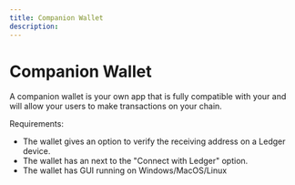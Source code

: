 ```yaml
---
title: Companion Wallet
description: 
---
```



# Companion Wallet

A companion wallet is your own app that is fully compatible with your <Glossary word="Device App"></Glossary> and will allow your users to make transactions on your chain. 

Requirements:

- The wallet gives an option to verify the receiving address on a Ledger device. 
- The wallet has an <Glossary word="affiliate link"></Glossary> next to the "Connect with Ledger" option.
- The wallet has GUI running on Windows/MacOS/Linux